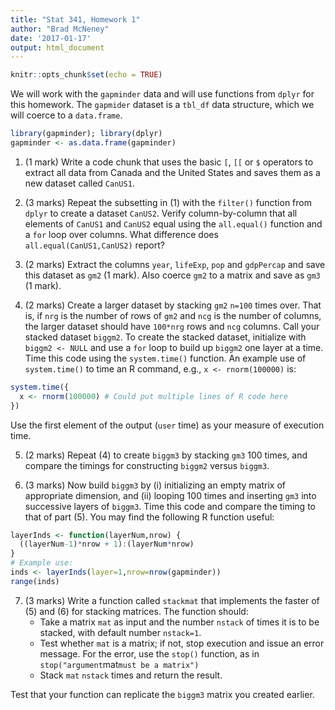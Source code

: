 ```yaml
---
title: "Stat 341, Homework 1"
author: "Brad McNeney"
date: '2017-01-17'
output: html_document
---
```


```r
knitr::opts_chunk$set(echo = TRUE)
```

We will work with the `gapminder` data 
and will use functions from `dplyr` for this homework.
The `gapmider` dataset is a `tbl_df` data structure, which 
we will coerce to a `data.frame`.

```r
library(gapminder); library(dplyr)
gapminder <- as.data.frame(gapminder)
```

1. (1 mark)
Write a code chunk that uses the basic `[`, `[[` or `$`
operators to extract all data 
from Canada and the United States and saves them as a new
dataset called `CanUS1`. 


2. (3 marks)
Repeat the subsetting in (1) with the `filter()` function
from `dplyr` to create a dataset `CanUS2`. 
Verify column-by-column that all elements of `CanUS1` and
`CanUS2` equal using the `all.equal()` function and 
a `for` loop over columns. 
What difference does `all.equal(CanUS1,CanUS2)` report?

3. (2 marks)
Extract the columns `year`, `lifeExp`, `pop` and 
`gdpPercap` and save this dataset as `gm2` (1 mark). 
Also coerce `gm2` to a matrix and save as `gm3` (1 mark).


4. (2 marks)
Create a larger dataset by stacking `gm2`
`n=100` times over. That is, if `nrg` is the number
of rows of `gm2` and `ncg` is the number of columns,
the larger dataset should have `100*nrg` rows and
`ncg` columns.
Call your stacked dataset `biggm2`. 
To create the stacked dataset, 
initialize with `biggm2 <- NULL` and use 
a `for` loop to build up `biggm2` one layer 
at a time. Time this code using the `system.time()` function.
An example use of `system.time()` to time an R 
command, e.g., `x <- rnorm(100000)` is:
```r
system.time({
  x <- rnorm(100000) # Could put multiple lines of R code here
})
```
Use the first element of the output (`user` time) as 
your measure of execution time.


5. (2 marks)
Repeat (4) to create `biggm3` by stacking `gm3` 100 times,
and compare the timings for constructing `biggm2` versus
`biggm3`.


6. (3 marks) 
Now build `biggm3` by (i) initializing an empty
matrix of appropriate dimension, and (ii) looping 100 times
and inserting `gm3` into successive layers of `biggm3`.
Time this code and compare the timing to that of 
part (5). You may find the following R function
useful:
```r
layerInds <- function(layerNum,nrow) {
  ((layerNum-1)*nrow + 1):(layerNum*nrow) 
}
# Example use:
inds <- layerInds(layer=1,nrow=nrow(gapminder))
range(inds)
```


7. (3 marks)
Write a function called `stackmat` that implements the faster
of (5) and (6) for stacking matrices. The function 
should:
    - Take a matrix `mat` as input and the number `nstack` of
    times it is to be stacked, with default number `nstack=1`.
    - Test whether `mat` is a matrix; if not,
    stop execution and issue an error message. 
    For the error, use the `stop()` function, as in
    `stop("argument `mat` must be a matrix")`
    - Stack `mat` `nstack` times and return the result.

Test that your function can replicate the `biggm3` matrix
you created earlier.
  
